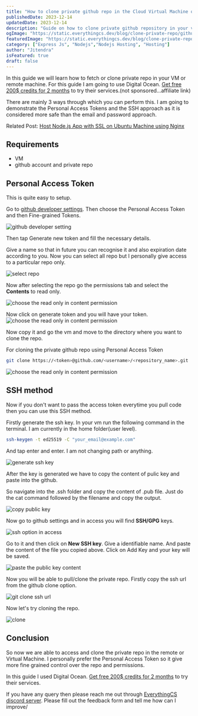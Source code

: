 ```yaml
---
title: "How to clone private github repo in the Cloud Virtual Machine or Remote Machine"
publishedDate: 2023-12-14
updatedDate: 2023-12-14
description: "Guide on how to clone private github repository in your vm or remote machine."
ogImage: "https://static.everythingcs.dev/blog/clone-private-repo/github-clone-private-repo-ssh-private-access-token.png"
featuredImage: "https://static.everythingcs.dev/blog/clone-private-repo/github-clone-private-repo-ssh-private-access-token.png"
category: ["Express Js", "Nodejs","Nodejs Hosting", "Hosting"]
author: "Jitendra"
isFeatured: true
draft: false
---
```


In this guide we will learn how to fetch or clone private repo in your VM or remote machine. For this guide I am going to use Digital Ocean. [Get free 200$ credits for 2 months](https://m.do.co/c/0437ceebb62f) to try their services.(not sponsored...affiliate link)

There are mainly 3 ways through which you can perform this. I am going to demonstrate the Personal Access Tokens and the SSH approach as it is considered more safe than the email and password approach.

Related Post: [Host Node.js App with SSL on Ubuntu Machine using Nginx](https://everythingcs.dev/blog/host-express-js-server-cloud-vps-ubuntu-nginx-ssl/)

## Requirements

- VM
- github account and private repo

## Personal Access Token

This is quite easy to setup.

Go to [github developer settings](https://github.com/settings/apps). Then choose the Personal Access Token and then Fine-grained Tokens.

<img src="https://static.everythingcs.dev/blog/clone-private-repo/gh-dev-setting.png" alt="github developer setting" />

Then tap Generate new token and fill the necessary details.

Give a name so that in future you can recognise it and also expiration date according to you. Now you can select all repo but I personally give access to a particular repo only.

<img src="https://static.everythingcs.dev/blog/clone-private-repo/repo-access.png" alt="select repo" />

Now after selecting the repo go the permissions tab and select the **Contents** to read only.

<img src="https://static.everythingcs.dev/blog/clone-private-repo/repo-content.png" alt="choose the read only in content permission" />

Now click on generate token and you will have your token.
<img src="https://static.everythingcs.dev/blog/clone-private-repo/gh-pat.png" alt="choose the read only in content permission" />

Now copy it and go the vm and move to the directory where you want to clone the repo.

For cloning the private github repo using Personal Access Token

<CodeContainer fileName="terminal">

```bash
git clone https://<token>@github.com/<username>/<repository_name>.git
```

</CodeContainer>

<img src="https://static.everythingcs.dev/blog/clone-private-repo/pat-method.png" alt="choose the read only in content permission" />

## SSH method

Now if you don't want to pass the access token everytime you pull code then you can use this SSH method.

Firstly generate the ssh key. In your vm run the following command in the terminal. I am currently in the home folder(user level).

<CodeContainer fileName="terminal">

```bash
ssh-keygen -t ed25519 -C "your_email@example.com"
```

</CodeContainer>

And tap enter and enter. I am not changing path or anything.

<img src="https://static.everythingcs.dev/blog/clone-private-repo/ssh-gen.png" alt="generate ssh key" />

After the key is generated we have to copy the content of pulic key and paste into the github.

So navigate into the .ssh folder and copy the content of .pub file. Just do the cat command followed by the filename and copy the output.

<img src="https://static.everythingcs.dev/blog/clone-private-repo/copy-pub-content.png" alt="copy public key" />

Now go to github settings and in access you will find **SSH/GPG** keys.

<img src="https://static.everythingcs.dev/blog/clone-private-repo/ssh-keys.png" alt="ssh option in access" />

Go to it and then click on **New SSH key**. Give a identifiable name. And paste the content of the file you copied above. Click on Add Key and your key will be saved.

<img src="https://static.everythingcs.dev/blog/clone-private-repo/gh-add-new-ssh-key.png" alt="paste the public key content" />

Now you will be able to pull/clone the private repo. Firstly copy the ssh url from the github clone option.

<img src="https://static.everythingcs.dev/blog/clone-private-repo/git-clone-ssh.png" alt="git clone ssh url" />

Now let's try cloning the repo.

<img src="https://static.everythingcs.dev/blog/clone-private-repo/clone-ssh-method.png" alt="clone" />

## Conclusion

So now we are able to access and clone the private repo in the remote or Virtual Machine. I personally prefer the Personal Access Token so it give more fine grained control over the repo and permissions.

In this guide I used Digital Ocean. [Get free 200$ credits for 2 months](https://m.do.co/c/0437ceebb62f) to try their services.

If you have any query then please reach me out through [EverythingCS discord server](https://discord.gg/W3nubBNeXK). Please fill out the feedback form and tell me how can I improve/
